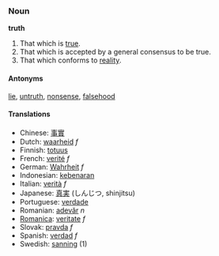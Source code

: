 ===Noun===
'''truth'''

#That which is [[true]].
#That which is accepted by a general consensus to be true.
#That which conforms to [[reality]].

====Antonyms====
[[lie]], [[untruth]], [[nonsense]], [[falsehood]]

====Translations====

*Chinese: [[事實]]
*Dutch: [[waarheid]] ''f''
*Finnish: [[totuus]]
*French: [[verité]] ''f''
*German: [[Wahrheit]] ''f''
*Indonesian: [[kebenaran]]
*Italian: [[verità]] ''f''
*Japanese: [[真実]] (しんじつ, shinjitsu)
*Portuguese: [[verdade]]
*Romanian: [[adevăr]] ''n''
*[[Romanica]]: [[veritate]] ''f''
*Slovak: [[pravda]] ''f''
*Spanish: [[verdad]] ''f''
*Swedish: [[sanning]] (1)